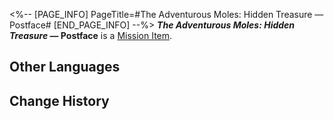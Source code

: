 <%-- [PAGE_INFO]
PageTitle=#The Adventurous Moles: Hidden Treasure — Postface#
[END_PAGE_INFO] --%>
{{Item Infobox
|title       = ''The Adventurous Moles: Hidden Treasure'' &mdash; Postface
|id          = 140174
|image       = Item ''The Adventurous Moles- Hidden Treasure'' &mdash; Postface.png
|type        = Mission Item
|invCategory = Missions
|rarity      = 3
|effect      = 
|description = A few pages from a children's adventure book very popular in Belobog.
}}
{{Description|''"The Moles, the Moles, are brilliant and strong! The Moles, the Moles, take the reins!"''}}
'''''The Adventurous Moles: Hidden Treasure'' &mdash; Postface''' is a [[Mission Item]].

==Other Languages==
{{Other Languages
|en   = ''The Adventurous Moles: Hidden Treasure'' &mdash; Postface
|zhs  = 《冒险鼹鼠队：隐形的宝藏》后记
|zht  = 《冒險鼴鼠隊：隱形的寶藏》後記
|ja   = 『モグラ冒険隊・見えない宝物』あとがき
|ko   = ≪두더지 모험단: 숨겨진 보물≫ 맺음말
|es   = Epílogo de «Los topos aventureros: el tesoro invisible»
|fr   = ''Les Taupes aventurières&nbsp;: Le trésor caché'' &mdash; Postface
|ru   = Кроты-приключенцы: Спрятанное сокровище. Послесловие
|th   = "การผจญภัยของแก๊งตัวตุ่น: สมบัติเร้นลับ" - บทส่งท้าย
|vi   = "Đội Chuột Chũi Phiêu Lưu: Kho Báu Ẩn Giấu" - Tái Bút
|de   = „Die abenteuerlustigen Maulwürfe: Verborgener Schatz“ &ndash; Nachwort
|id   = "Petualang The Moles: Harta Karun Tersembunyi" &mdash; Epilog
|pt   = "As Toupeiras Aventureiras: Tesouro Escondido" &mdash; Posfácio
}}

==Change History==
{{Change History|1.0}}